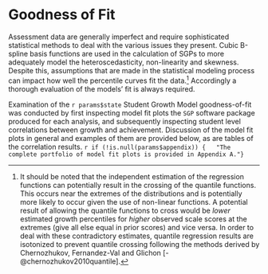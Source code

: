 # Goodness of Fit

Assessment data are generally imperfect and require sophisticated statistical
methods to deal with the various issues they present. Cubic B-spline basis
functions are used in the calculation of SGPs to more adequately model the
heteroscedasticity, non-linearity and skewness. Despite this, assumptions that
are made in the statistical modeling process can impact how well the percentile
curves fit the data.^[It should be noted that the independent estimation of the
regression functions can potentially result in the crossing of the quantile
functions. This occurs near the extremes of the distributions and is potentially
more likely to occur given the use of non-linear functions. A potential result
of allowing the quantile functions to cross would be *lower* estimated growth
percentiles for *higher* observed scale scores at the extremes (give all else
equal in prior scores) and vice versa. In order to deal with these contradictory
estimates, quantile regression results are isotonized to prevent quantile
crossing following the methods derived by Chernozhukov, Fernandez-Val and Glichon
[-@chernozhukov2010quantile].] Accordingly a thorough evaluation of the models'
fit is always required.

Examination of the `r params$state` Student Growth Model goodness-of-fit was
conducted by first inspecting model fit plots the `SGP` software package produced
for each analysis, and subsequently inspecting student level correlations between
growth and achievement. Discussion of the model fit plots in general and examples
of them are provided below, as are tables of the correlation results. `r if (!is.null(params$appendix)) {
  "The complete portfolio of model fit plots is provided in Appendix A."}`
